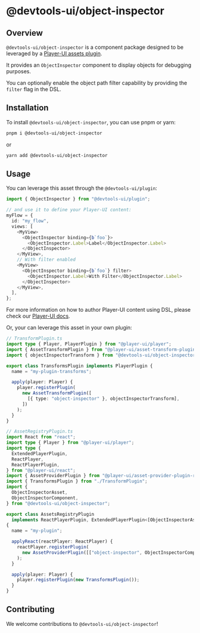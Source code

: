 # @devtools-ui/object-inspector

## Overview

`@devtools-ui/object-inspector` is a component package designed to be leveraged by a [Player-UI assets plugin](https://player-ui.github.io/next/plugins).

It provides an `ObjectInspector` component to display objects for debugging purposes.

You can optionally enable the object path filter capability by providing the `filter` flag in the DSL.

## Installation

To install `@devtools-ui/object-inspector`, you can use pnpm or yarn:

```sh
pnpm i @devtools-ui/object-inspector
```

or

```sh
yarn add @devtools-ui/object-inspector
```

## Usage

You can leverage this asset through the `@devtools-ui/plugin`:

```ts
import { ObjectInspector } from "@devtools-ui/plugin";

// and use it to define your Player-UI content:
myFlow = {
  id: "my_flow",
  views: [
    <MyView>
      <ObjectInspector binding={b`foo`}>
        <ObjectInspector.Label>Label</ObjectInspector.Label>
      </ObjectInspector>
    </MyView>,
    // With filter enabled
    <MyView>
      <ObjectInspector binding={b`foo`} filter>
        <ObjectInspector.Label>With Filter</ObjectInspector.Label>
      </ObjectInspector>
    </MyView>,
  ],
};
```

For more information on how to author Player-UI content using DSL, please check our [Player-UI docs](https://player-ui.github.io/next/dsl#tsxjsx-content-authoring-player-dsl).

Or, your can leverage this asset in your own plugin:

```ts
// TransformPlugin.ts
import type { Player, PlayerPlugin } from "@player-ui/player";
import { AssetTransformPlugin } from "@player-ui/asset-transform-plugin";
import { objectInspectorTransform } from "@devtools-ui/object-inspector";

export class TransformsPlugin implements PlayerPlugin {
  name = "my-plugin-transforms";

  apply(player: Player) {
    player.registerPlugin(
      new AssetTransformPlugin([
        [{ type: "object-inspector" }, objectInspectorTransform],
      ])
    );
  }
}
```

```ts
// AssetRegistryPlugin.ts
import React from "react";
import type { Player } from "@player-ui/player";
import type {
  ExtendedPlayerPlugin,
  ReactPlayer,
  ReactPlayerPlugin,
} from "@player-ui/react";
import { AssetProviderPlugin } from "@player-ui/asset-provider-plugin-react";
import { TransformsPlugin } from "./TransformPlugin";
import {
  ObjectInspectorAsset,
  ObjectInspectorComponent,
} from "@devtools-ui/object-inspector";

export class AssetsRegistryPlugin
  implements ReactPlayerPlugin, ExtendedPlayerPlugin<[ObjectInspectorAsset]>
{
  name = "my-plugin";

  applyReact(reactPlayer: ReactPlayer) {
    reactPlayer.registerPlugin(
      new AssetProviderPlugin([["object-inspector", ObjectInspectorComponent]])
    );
  }

  apply(player: Player) {
    player.registerPlugin(new TransformsPlugin());
  }
}
```

## Contributing

We welcome contributions to `@devtools-ui/object-inspector`!
